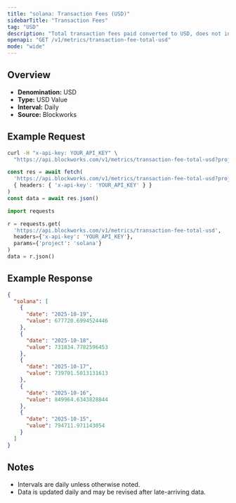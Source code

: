 ```yaml
---
title: "solana: Transaction Fees (USD)"
sidebarTitle: "Transaction Fees"
tag: "USD"
description: "Total transaction fees paid converted to USD, does not include out-of-protocol tips or additional sources of revenue"
openapi: "GET /v1/metrics/transaction-fee-total-usd"
mode: "wide"
---
```


## Overview

- **Denomination:** USD
- **Type:** USD Value
- **Interval:** Daily
- **Source:** Blockworks

## Example Request

<CodeGroup>

```bash cURL
curl -H "x-api-key: YOUR_API_KEY" \
  "https://api.blockworks.com/v1/metrics/transaction-fee-total-usd?project=solana"
```

```typescript TypeScript
const res = await fetch(
  'https://api.blockworks.com/v1/metrics/transaction-fee-total-usd?project=solana',
  { headers: { 'x-api-key': 'YOUR_API_KEY' } }
)
const data = await res.json()
```

```python Python
import requests

r = requests.get(
  'https://api.blockworks.com/v1/metrics/transaction-fee-total-usd',
  headers={'x-api-key': 'YOUR_API_KEY'},
  params={'project': 'solana'}
)
data = r.json()
```

</CodeGroup>

## Example Response

```json
{
  "solana": [
    {
      "date": "2025-10-19",
      "value": 677720.6994524446
    },
    {
      "date": "2025-10-18",
      "value": 731834.7782596453
    },
    {
      "date": "2025-10-17",
      "value": 739701.5013131613
    },
    {
      "date": "2025-10-16",
      "value": 849964.6343828844
    },
    {
      "date": "2025-10-15",
      "value": 794711.971143054
    }
  ]
}
```

## Notes
- Intervals are daily unless otherwise noted.
- Data is updated daily and may be revised after late-arriving data.